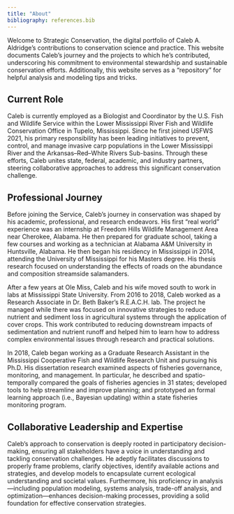 ```yaml
---
title: "About"
bibliography: references.bib
---
```


Welcome to Strategic Conservation, the digital portfolio of Caleb A. Aldridge's contributions to conservation science and practice. This website documents Caleb's journey and the projects to which he's contributed, underscoring his commitment to environmental stewardship and sustainable conservation efforts. Additionally, this website serves as a "repository" for helpful analysis and modeling tips and tricks. 

## Current Role
Caleb is currently employed as a Biologist and Coordinator by the U.S. Fish and Wildlife Service within the Lower Mississippi River Fish and Wildlife Conservation Office in Tupelo, Mississippi. Since he first joined USFWS 2021, his primary responsibility has been leading initiatives to prevent, control, and manage invasive carp populations in the Lower Mississippi River and the Arkansas--Red--White Rivers Sub-basins. Through these efforts, Caleb unites state, federal, academic, and industry partners, steering collaborative approaches to address this significant conservation challenge.

## Professional Journey
Before joining the Service, Caleb's journey in conservation was shaped by his academic, professional, and research endeavors. His first "real world" experience was an internship at Freedom Hills Wildlife Management Area near Cherokee, Alabama. He then prepared for graduate school, taking a few courses and working as a technician at Alabama A&M University in Huntsville, Alabama. He then began his residency in Mississippi in 2014, attending the University of Mississippi for his Masters degree. His thesis research focused on understanding the effects of roads on the abundance and composition streamside salamanders.

After a few years at Ole Miss, Caleb and his wife moved south to work in labs at Mississippi State University. From 2016 to 2018, Caleb worked as a Research Associate in Dr. Beth Baker's R.E.A.C.H. lab. The project he managed while there was focused on innovative strategies to reduce nutrient and sediment loss in agricultural systems through the application of cover crops. This work contributed to reducing downstream impacts of sedimentation and nutrient runoff and helped him to learn how to address complex environmental issues through research and practical solutions.

In 2018, Caleb began working as a Graduate Research Assistant in the Mississippi Cooperative Fish and Wildlife Research Unit and pursuing his Ph.D. His dissertation research examined aspects of fisheries governance, monitoring, and management. In particular, he described and spatio-temporally compared the goals of fisheries agencies in 31 states; developed tools to help streamline and improve planning; and prototyped an formal learning approach (i.e., Bayesian updating) within a state fisheries monitoring program. 

## Collaborative Leadership and Expertise
Caleb's approach to conservation is deeply rooted in participatory decision-making, ensuring all stakeholders have a voice in understanding and tackling conservation challenges. He adeptly facilitates discussions to properly frame problems, clarify objectives, identify available actions and strategies, and develop models to encapsulate current ecological understanding and societal values. Furthermore, his proficiency in analysis---including population modeling, systems analysis, trade-off analysis, and optimization---enhances decision-making processes, providing a solid foundation for effective conservation strategies.
